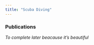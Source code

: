 ```yaml
---
title: "Scuba Diving"
---
```


### Publications

*To complete later beacause it's beautiful*

<!--
<br>

### Publications

[**FULL LIST**](https://scholar.google.fr/citations?user=ykDpRgwAAAAJ)

- Privé, Florian, et al. "Making the most of Clumping and Thresholding for polygenic scores." bioRxiv (2019). [[Preprint]](https://doi.org/10.1101/653204)

- Privé, Florian, Hugues Aschard, and Michael GB Blum. "Efficient implementation of penalized regression for genetic risk prediction." Genetics (2019). [[Open access]](https://doi.org/10.1534/genetics.119.302019)

- Privé, Florian, et al. "Efficient analysis of large-scale genome-wide data with two R packages: bigstatsr and bigsnpr." Bioinformatics (2018). [[Open access]](https://doi.org/10.1093/bioinformatics/bty185)

### Conferences

- [Rencontres R 2018](https://r2018-rennes.sciencesconf.org/): The R package bigstatsr: Memory- and Computation-Efficient Statistical Tools for Big Matrices [[Slides]](https://privefl.github.io/RR18/bigstatsr.html)

- [eRum 2018](https://2018.erum.io/): An R package for statistical tools with big matrices stored on disk. [[Recording]](https://youtu.be/w3a1-KLmDM8) [[Slides]](https://privefl.github.io/eRum-2018/slides.html)

- [Recomb-Genetics 2018](http://recomb2018.fr/recomb-genetics/): Predicting complex diseases: performance and robustness. [[Slides]](https://privefl.github.io/thesis-docs/recomb18.html)

- [LIFE 2018](https://life.univ-grenoble-alpes.fr/life-world/events-news/life-annual-meeting-725690.htm?RH=11210192165071361): Predicting complex diseases: performance and robustness. [[Slides]](https://github.com/privefl/paper2-PRS/blob/master/LIFE/pres-f-priv%C3%A9.pdf)

- [hackseq 2017](http://www.hackseq.com/): Developing advanced R tutorials for genomic data analysis. [[Website]](https://hackseq.github.io/2017_project_5/)

- [useR!2017](https://user2017.brussels/): The R package bigstatsr:
Memory- and Computation-Efficient Tools for Big Matrices. [[Recording]](https://t.co/aYt0q8MeXJ) [[Slides]](https://privefl.github.io/useR-2017/slides.html)

- [ALT'2016](http://alt2016.sciencesconf.org/): Goodness-of-fit tests for the Weibull distribution with censored data. [[Slides]](slides_GOFW.pdf#1)

### Some other presentations

You can reuse (and modify) some of my presentations as long as you give attribution (just as in open source licensing).

- [Penalized methods for genetic data analysis](https://privefl.github.io/R-presentation/penalised-genetics.html) ([King's College London](https://www.kcl.ac.uk/ioppn/depts/biostatisticshealthinformatics/teaching/courses/machine-learning))

- [R Markdown](https://privefl.github.io/R-presentation/rmarkdown.html) ([Grenoble RUG](https://r-in-grenoble.github.io/))

- [R beyond statistics](https://privefl.github.io/R-presentation/beyond-stats.html) ([SARI, Grenoble](https://sari.grenoble-inp.fr/doku.php))

- Efficient analysis of large-scale matrices with two R packages: bigstatsr and bigsnpr: [presentation](https://privefl.github.io/R-presentation/bigstatsr.html) + [exercise](https://privefl.github.io/bigsnpr/articles/exo.html) ([State of The R RUG](https://stateofther.github.io/))

- [Efficient statistical tools for analyzing omics data, with a focus on polygenic risk prediction](https://privefl.github.io/thesis-docs/aarhus.html) (Aarhus, Denmark)

- [What R can do for you](https://privefl.github.io/R-presentation/whatrcando.html) ([Grenoble RUG](https://r-in-grenoble.github.io/))

- [High-dimensional data: a different kind of big data](https://privefl.github.io/thesis-docs/data-club.html) ([Grenoble Data Club](https://data-institute.univ-grenoble-alpes.fr/education/data-club-730304.htm))

- [Make your personal webpage with R](https://privefl.github.io/R-presentation/rmarkdown-websites.html) ([Grenoble RUG](https://r-in-grenoble.github.io/))

- [Instructor Software Carpentry](https://grenoble-alpes-data-institute.github.io/2018-05-31-grenoble-software-carpentry/)

- [The R package {bigstatsr}: memory- and computation-efficient tools for big matrices stored on disk](https://privefl.github.io/R-presentation/bigstatsr.html) ([Grenoble RUG](https://r-in-grenoble.github.io/))

- [Rcpp](https://privefl.github.io/R-presentation/Rcpp.html) ([Grenoble RUG](https://r-in-grenoble.github.io/))

- [RStudio & Git](https://privefl.github.io/R-presentation/rstudio-git.html) ([Grenoble RUG](https://r-in-grenoble.github.io/))

- [Visualisation with ggplot2](https://privefl.github.io/R-presentation/ggplot2.html) ([Grenoble RUG](https://r-in-grenoble.github.io/))

### Teaching

- courses and practical exercises in Mathematics for students in their first semester after high school (128H in two years)

- advanced R course for PhD students (57H in two years)

- introductory R course for PhD students (21H)

- statistical methods for first year engineer students (third year after high school) at ENSIMAG (18H)

- software carpentry instructor -- introductory R course (7H)

-->
